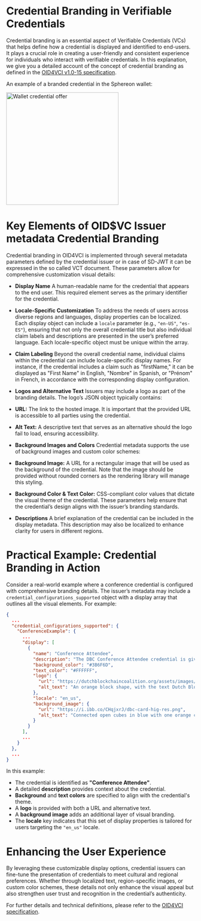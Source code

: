 # Credential Branding in Verifiable Credentials

Credential branding is an essential aspect of Verifiable Credentials (VCs) that helps define how a credential is displayed and identified to end-users. It plays a crucial role in creating a user-friendly and consistent experience for individuals who interact with verifiable credentials. In this explanation, we give you a detailed account of the concept of credential branding as defined in the [OID4VCI v1.0-15 specification](https://openid.net/specs/openid-4-verifiable-credential-issuance-1_0-15.html).

An example of a branded credential in the Sphereon wallet:

<img src="../../../images/mobile-wallet/Wallet_Credential_offer.jpg" alt="Wallet credential offer" width="300px"/>

# Key Elements of OID$VC Issuer metadata Credential Branding

Credential branding in OID4VCI is implemented through several metadata parameters defined by the credential issuer or in case of SD-JWT it can be expressed in the so called VCT document. These parameters allow for comprehensive customization visual details:

- **Display Name**
A human-readable name for the credential that appears to the end user. This required element serves as the primary identifier for the credential.

- **Locale-Specific Customization**
To address the needs of users across diverse regions and languages, display properties can be localized. Each display object can include a `locale` parameter (e.g., `"en-US"`, `"es-ES"`), ensuring that not only the overall credential title but also individual claim labels and descriptions are presented in the user’s preferred language. Each locale-specific object must be unique within the array.

- **Claim Labeling**
Beyond the overall credential name, individual claims within the credential can include locale-specific display names. For instance, if the credential includes a claim such as "firstName," it can be displayed as "First Name" in English, "Nombre" in Spanish, or "Prénom" in French, in accordance with the corresponding display configuration.

- **Logos and Alternative Text**
Issuers may include a logo as part of the branding details. The logo’s JSON object typically contains:
- **URL:** The link to the hosted image. It is important that the provided URL is accessible to all parties using the credential.
- **Alt Text:** A descriptive text that serves as an alternative should the logo fail to load, ensuring accessibility.

- **Background Images and Colors**
Credential metadata supports the use of background images and custom color schemes:
- **Background Image:** A URL for a rectangular image that will be used as the background of the credential. Note that the image should be provided without rounded corners as the rendering library will manage this styling.
- **Background Color & Text Color:** CSS-compliant color values that dictate the visual theme of the credential. These parameters help ensure that the credential’s design aligns with the issuer’s branding standards.

- **Descriptions**
A brief explanation of the credential can be included in the display metadata. This description may also be localized to enhance clarity for users in different regions.

# Practical Example: Credential Branding in Action

Consider a real-world example where a conference credential is configured with comprehensive branding details. The issuer’s metadata may include a `credential_configurations_supported` object with a display array that outlines all the visual elements. For example:

```json
{
  ...
  "credential_configurations_supported": {
    "ConferenceExample": {
      ...
      "display": [
        {
          "name": "Conference Attendee",
          "description": "The DBC Conference Attendee credential is given to all visitors of the DBC conference.",
          "background_color": "#3B6F6D",
          "text_color": "#FFFFFF",
          "logo": {
            "url": "https://dutchblockchaincoalition.org/assets/images/icons/Logo-DBC.png",
            "alt_text": "An orange block shape, with the text Dutch Blockchain Coalition next to it, portraying the logo of the Dutch Blockchain Coalition."
          },
          "locale": "en_us",
          "background_image": {
            "url": "https://i.ibb.co/CHqjxrJ/dbc-card-hig-res.png",
            "alt_text": "Connected open cubes in blue with one orange cube as a background of the card"
          }
        }
      ],
      ...
    }
  },
  ...
}
```

In this example:

- The credential is identified as **"Conference Attendee"**.
- A detailed **description** provides context about the credential.
- **Background** and **text colors** are specified to align with the credential's theme.
- A **logo** is provided with both a URL and alternative text.
- A **background image** adds an additional layer of visual branding.
- The **locale** key indicates that this set of display properties is tailored for users targeting the `"en_us"` locale.

# Enhancing the User Experience

By leveraging these customizable display options, credential issuers can fine-tune the presentation of credentials to meet cultural and regional preferences. Whether through localized text, region-specific images, or custom color schemes, these details not only enhance the visual appeal but also strengthen user trust and recognition in the credential’s authenticity.

For further details and technical definitions, please refer to the [OID4VCI specification](https://openid.net/specs/openid-4-verifiable-credential-issuance-1_0-15.html).

